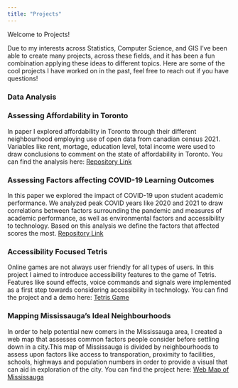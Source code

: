 ```yaml
---
title: "Projects"
---
```


Welcome to Projects!

Due to my interests across Statistics, Computer Science, and GIS I've been able to create many projects, across these fields, and it has been a fun combination applying these ideas to different topics. Here are some of the cool projects I have worked on in the past, feel free to reach out if you have questions!

### **Data Analysis**

### **Assessing Affordability in Toronto**

In paper I explored affordability in Toronto through their different neighbourhood employing use of open data from canadian census 2021. Variables like rent, mortage, education level, total income were used to draw conclusions to comment on the state of affordability in Toronto. You can find the analysis here: [Repository Link](https://github.com/hoodanav/Toronto_Affordability)

### **Assessing Factors affecting COVID-19 Learning Outcomes**

In this paper we explored the impact of COVID-19 upon student academic performance. We analyzed peak COVID years like 2020 and 2021 to draw correlations between factors surrounding the pandemic and measures of academic performance, as well as environmental factors and accessibility to technology. Based on this analysis we define the factors that affected scores the most. [Repository Link](https://github.com/shivankgoel003/Student-Performance-COVID-19-US-States-Factors.git)

### **Accessibility Focused Tetris**

Online games are not always user friendly for all types of users. In this project I aimed to introduce accessibility features to the game of Tetris. Features like sound effects, voice commands and signals were implemented as a first step towards considering accessibility in technology. You can find the project and a demo here: [Tetris Game](https://github.com/hoodanav/Tetris-by-MMJN)

### **Mapping Mississauga's Ideal Neighbourhoods**

In order to help potential new comers in the Mississauga area, I created a web map that assesses common factors people consider before settling down in a city.This map of Mississauga is divided by neighbourhoods to assess upon factors like access to transporation, proximity to facilities, schools, highways and population numbers in order to provide a visual that can aid in exploration of the city. You can find the project here: [Web Map of Mississauga](https://utoronto.maps.arcgis.com/apps/instant/sidebar/index.html?appid=4cd30abfee34452db340672dfa8effb8)
